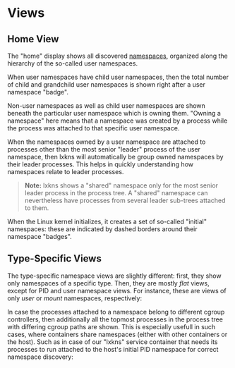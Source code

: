
# Views

## Home View

The "home" display shows all discovered [namespaces](/help/namespaces),
organized along the hierarchy of the so-called user namespaces.

<Example>
  <UserNamespaceTree discovery={discovery} action={{ action: "" }} />
</Example>

When user namespaces have child user namespaces, then the total number of child
and grandchild user namespaces is shown right after a user namespace "badge".

Non-user namespaces as well as child user namespaces are shown beneath the
particular user namespace which is owning them. "Owning a namespace" here means
that a namespace was created by a process while the process was attached to that
specific user namespace.

When the namespaces owned by a user namespace are attached to processes other
than the most senior "leader" process of the user namespace, then lxkns will
automatically be group owned namespaces by their leader processes. This helps in
quickly understanding how namespaces relate to leader processes.

> **Note:** lxkns shows a "shared" namespace only for the most senior leader
  process in the process tree. A "shared" namespace can nevertheless have
  processes from several leader sub-trees attached to them.

When the Linux kernel initializes, it creates a set of so-called "initial"
namespaces: these are indicated by dashed borders around their namespace
"badges".

## Type-Specific Views

The type-specific namespace views are slightly different: first, they show only
namespaces of a specific type. Then, they are mostly _flat_ views, except for
PID and user namespace views. For instance, these are views of only _user_ or
_mount_ namespaces, respectively:

<Example>
  <NamespaceProcessTree type="user" discovery={discovery} action={{ action: "" }} />
</Example>

<Example>
  <NamespaceProcessTree type="mnt" discovery={discovery} action={{ action: "" }} />
</Example>

In case the processes attached to a namespace belong to different cgroup
controllers, then additionally all the topmost processes in the process tree
with differing cgroup paths are shown. This is especially usefull in such cases,
where containers share namespaces (either with other containers or the host).
Such as in case of our "lxkns" service container that needs its processes to run
attached to the host's initial PID namespace for correct namespace discovery:

<Example>
  <NamespaceProcessTree type="pid" discovery={discovery} action={{ action: "" }} />
</Example>
